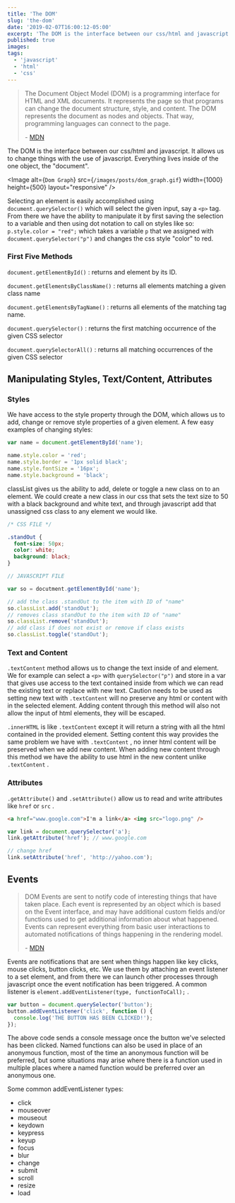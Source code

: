 ```yaml
---
title: 'The DOM'
slug: 'the-dom'
date: '2019-02-07T16:00:12-05:00'
excerpt: 'The DOM is the interface between our css/html and javascript. It allows us to change things with the use of javascript. Everything lives inside of the one object, the "document".'
published: true
images:
tags:
  - 'javascript'
  - 'html'
  - 'css'
---
```


> The Document Object Model (DOM) is a programming interface for HTML and XML documents. It represents the page so that programs can change the document structure, style, and content. The DOM represents the document as nodes and objects. That way, programming languages can connect to the page.
>
> \- [MDN](https://developer.mozilla.org/en-US/docs/Web/API/Document_Object_Model/Introduction)

The DOM is the interface between our css/html and javascript. It allows us to change things with the use of javascript. Everything lives inside of the one object, the "document".

<Image
  alt={`Dom Graph`}
  src={`/images/posts/dom_graph.gif`}
  width={1000}
  height={500}
  layout="responsive"
/>

Selecting an element is easily accomplished using `document.querySelector()` which will select the given input, say a `<p>` tag. From there we have the ability to manipulate it by first saving the selection to a variable and then using dot notation to call on styles like so: `p.style.color = "red";` which takes a variable `p` that we assigned with `document.querySelector("p")` and changes the css style "color" to red.

### First Five Methods

`document.getElementById()`
: returns and element by its ID.

`document.getElementsByClassName()`
: returns all elements matching a given class name

`document.getElementsByTagName()`
: returns all elements of the matching tag name.

`document.querySelector()`
: returns the first matching occurrence of the given CSS selector

`document.querySelectorAll()`
: returns all matching occurrences of the given CSS selector

## Manipulating Styles, Text/Content, Attributes

### Styles

We have access to the style property through the DOM, which allows us to add, change or remove style properties of a given element. A few easy examples of changing styles:

```javascript
var name = document.getElementById('name');

name.style.color = 'red';
name.style.border = '1px solid black';
name.style.fontSize = '16px';
name.style.background = 'black';
```

classList gives us the ability to add, delete or toggle a new class on to an element. We could create a new class in our css that sets the text size to 50 with a black background and white text, and through javascript add that unassigned css class to any element we would like.

```css
/* CSS FILE */

.standOut {
  font-size: 50px;
  color: white;
  background: black;
}
```

```javascript
// JAVASCRIPT FILE

var so = docutment.getElementById('name');

// add the class .standOut to the item with ID of "name"
so.classList.add('standOut');
// removes class standOut to the item with ID of "name"
so.classList.remove('standOut');
// add class if does not exist or remove if class exists
so.classList.toggle('standOut');
```

### Text and Content

`.textContent` method allows us to change the text inside of and element. We for example can select a `<p>` with `querySelector("p")` and store in a var that gives use access to the text contained inside from which we can read the existing text or replace with new text. Caution needs to be used as setting new text with `.textContent` will no preserve any html or content with in the selected element. Adding content through this method will also not allow the input of html elements, they will be escaped.

`.innerHTML` is like `.textContent` except it will return a string with all the html contained in the provided element. Setting content this way provides the same problem we have with `.textContent` , no inner html content will be preserved when we add new content. When adding new content through this method we have the ability to use html in the new content unlike `.textContent` .

### Attributes

`.getAttribute()` and `.setAttribute()` allow us to read and write attributes like `href` or `src` .

```html
<a href="www.google.com">I'm a link</a> <img src="logo.png" />
```

```javascript
var link = document.querySelector('a');
link.getAttribute('href'); // www.google.com

// change href
link.setAttribute('href', 'http://yahoo.com');
```

## Events

> DOM Events are sent to notify code of interesting things that have taken place. Each event is represented by an object which is based on the Event interface, and may have additional custom fields and/or functions used to get additional information about what happened. Events can represent everything from basic user interactions to automated notifications of things happening in the rendering model.
>
> \- [MDN](https://developer.mozilla.org/en-US/docs/Web/Events)

Events are notifications that are sent when things happen like key clicks, mouse clicks, button clicks, etc. We use them by attaching an event listener to a set element, and from there we can launch other processes through javascript once the event notification has been triggered. A common listener is `element.addEventListener(type, functionToCall);` .

```javascript
var button = document.querySelector('button');
button.addEventListener('click', function () {
  console.log('THE BUTTON HAS BEEN CLICKED!');
});
```

The above code sends a console message once the button we've selected has been clicked. Named functions can also be used in place of an anonymous function, most of the time an anonymous function will be preferred, but some situations may arise where there is a function used in multiple places where a named function would be preferred over an anonymous one.

Some common addEventListener types:

- click
- mouseover
- mouseout
- keydown
- keypress
- keyup
- focus
- blur
- change
- submit
- scroll
- resize
- load
